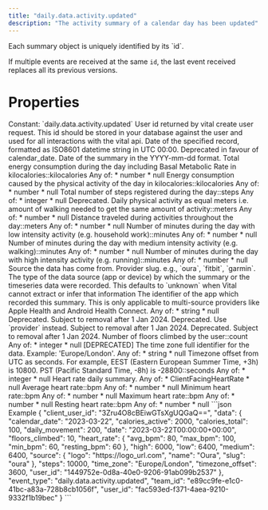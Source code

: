 ```yaml
---
title: "daily.data.activity.updated"
description: "The activity summary of a calendar day has been updated"
---
```

<Warning>
Each summary object is uniquely identified by its `id`.

If multiple events are received at the same `id`, the last event received replaces all its previous
versions.
</Warning>
# Properties
<ResponseField name="event_type" type="const string" required="true">
Constant: `daily.data.activity.updated`
</ResponseField>
<ResponseField name="team_id" type="string" required="true">
</ResponseField>
<ResponseField name="user_id" type="string" required="true">
</ResponseField>
<ResponseField name="client_user_id" type="string" required="true">
</ResponseField>
<ResponseField name="data" type="ClientFacingActivity" required="true">
<Expandable title="ClientFacingActivity" defaultOpen="true">
<ResponseField name="user_id" type="string" required="true">
User id returned by vital create user request. This id should be stored in your database against the user and used for all interactions with the vital api.
</ResponseField>
<ResponseField name="id" type="string" required="true">
</ResponseField>
<ResponseField name="date" type="string" required="true" deprecated>
Date of the specified record, formatted as ISO8601 datetime string in UTC 00:00. Deprecated in favour of calendar_date.
</ResponseField>
<ResponseField name="calendar_date" type="string" required="true">
Date of the summary in the YYYY-mm-dd format.
</ResponseField>
<ResponseField name="calories_total" type="anyOf | null">
Total energy consumption during the day including Basal Metabolic Rate in kilocalories::kilocalories
Any of:
* number
* null
</ResponseField>
<ResponseField name="calories_active" type="anyOf | null">
Energy consumption caused by the physical activity of the day in kilocalories::kilocalories
Any of:
* number
* null
</ResponseField>
<ResponseField name="steps" type="anyOf | null">
Total number of steps registered during the day::steps
Any of:
* integer
* null
</ResponseField>
<ResponseField name="daily_movement" type="anyOf | null" deprecated>
Deprecated. Daily physical activity as equal meters i.e. amount of walking needed to get the same amount of activity::meters
Any of:
* number
* null
</ResponseField>
<ResponseField name="distance" type="anyOf | null">
Distance traveled during activities throughout the day::meters
Any of:
* number
* null
</ResponseField>
<ResponseField name="low" type="anyOf | null">
Number of minutes during the day with low intensity activity (e.g. household work)::minutes
Any of:
* number
* null
</ResponseField>
<ResponseField name="medium" type="anyOf | null">
Number of minutes during the day with medium intensity activity (e.g. walking)::minutes
Any of:
* number
* null
</ResponseField>
<ResponseField name="high" type="anyOf | null">
Number of minutes during the day with high intensity activity (e.g. running)::minutes
Any of:
* number
* null
</ResponseField>
<ResponseField name="source" type="ClientFacingSource" required="true">
Source the data has come from.
<Expandable title="ClientFacingSource" defaultOpen="true">
<ResponseField name="provider" type="string" required="true">
Provider slug. e.g., `oura`, `fitbit`, `garmin`.
</ResponseField>
<ResponseField name="type" type="string | null">
The type of the data source (app or device) by which the summary or the timeseries data were recorded. This defaults to `unknown` when Vital cannot extract or infer that information
</ResponseField>
<ResponseField name="app_id" type="anyOf | null">
The identifier of the app which recorded this summary. This is only applicable to multi-source providers like Apple Health and Android Health Connect.
Any of:
* string
* null
</ResponseField>
<ResponseField name="name" type="string | null" deprecated>
Deprecated. Subject to removal after 1 Jan 2024.
</ResponseField>
<ResponseField name="slug" type="string | null" deprecated>
Deprecated. Use `provider` instead. Subject to removal after 1 Jan 2024.
</ResponseField>
<ResponseField name="logo" type="string | null" deprecated>
Deprecated. Subject to removal after 1 Jan 2024.
</ResponseField>
</Expandable>
</ResponseField>
<ResponseField name="floors_climbed" type="anyOf | null">
Number of floors climbed by the user::count
Any of:
* integer
* null
</ResponseField>
<ResponseField name="time_zone" type="anyOf | null">
[DEPRECATED] The time zone full identifier for the data. Example: &#x27;Europe/London&#x27;.
Any of:
* string
* null
</ResponseField>
<ResponseField name="timezone_offset" type="anyOf | null">
Timezone offset from UTC as seconds. For example, EEST (Eastern European Summer Time, +3h) is 10800. PST (Pacific Standard Time, -8h) is -28800::seconds
Any of:
* integer
* null
</ResponseField>
<ResponseField name="heart_rate" type="anyOf | null">
Heart rate daily summary.
Any of:
* ClientFacingHeartRate
* null
<Expandable title="ClientFacingHeartRate">
<ResponseField name="avg_bpm" type="anyOf | null">
Average heart rate::bpm
Any of:
* number
* null
</ResponseField>
<ResponseField name="min_bpm" type="anyOf | null">
Minimum heart rate::bpm
Any of:
* number
* null
</ResponseField>
<ResponseField name="max_bpm" type="anyOf | null">
Maximum heart rate::bpm
Any of:
* number
* null
</ResponseField>
<ResponseField name="resting_bpm" type="anyOf | null">
Resting heart rate::bpm
Any of:
* number
* null
</ResponseField>
</Expandable>
</ResponseField>
</Expandable>
</ResponseField>
<ResponseExample>
```json Example
{
  "client_user_id": "3Zru4O8cBEiwGTsXgUQGaQ==",
  "data": {
    "calendar_date": "2023-03-22",
    "calories_active": 2000,
    "calories_total": 100,
    "daily_movement": 200,
    "date": "2023-03-22T00:00:00+00:00",
    "floors_climbed": 10,
    "heart_rate": {
      "avg_bpm": 80,
      "max_bpm": 100,
      "min_bpm": 60,
      "resting_bpm": 60
    },
    "high": 6000,
    "low": 6400,
    "medium": 6400,
    "source": {
      "logo": "https://logo_url.com",
      "name": "Oura",
      "slug": "oura"
    },
    "steps": 10000,
    "time_zone": "Europe/London",
    "timezone_offset": 3600,
    "user_id": "1449752e-0d8a-40e0-9206-91ab099b2537"
  },
  "event_type": "daily.data.activity.updated",
  "team_id": "e89cc9fe-e1c0-41bc-a83a-728b8cb1056f",
  "user_id": "fac593ed-f371-4aea-9210-9332f1b19bec"
}
```
</ResponseExample>
